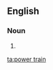 ==English==

===Noun===
{{en-noun|head=[[power]] [[train]]}}

# {{alternative spelling of|powertrain}}

[[ta:power train]]